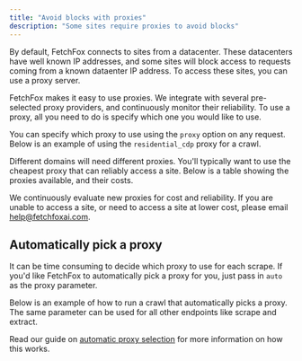 ```yaml
---
title: "Avoid blocks with proxies"
description: "Some sites require proxies to avoid blocks"
---
```



By default, FetchFox connects to sites from a datacenter. These datacenters have well known IP addresses, and some sites will block access to requests coming from a known dataenter IP address. To access these sites, you can use a proxy server.

FetchFox makes it easy to use proxies. We integrate with several pre-selected proxy providers, and continuously monitor their reliability. To use a proxy, all you need to do is specify which one you would like to use.

You can specify which proxy to use using the `proxy` option on any request. Below is an example of using the `residential_cdp` proxy for a crawl.

<CrawlProxyRequest />

Different domains will need different proxies. You'll typically want to use the cheapest proxy that can reliably access a site. Below is a table showing the proxies available, and their costs.

<ProxyCostTable />

We continuously evaluate new proxies for cost and reliability. If you are unable to access a site, or need to access a site at lower cost, please email [help@fetchfoxai.com](mailto:help@fetchfoxai.com).

## Automatically pick a proxy

It can be time consuming to decide which proxy to use for each scrape. If you'd like FetchFox to automatically pick a proxy for you, just pass in `auto` as the proxy parameter.

Below is an example of how to run a crawl that automatically picks a proxy. The same parameter can be used for all other endpoints like scrape and extract.

<CrawlProxyAutoRequest />

Read our guide on [automatic proxy selection](/auto-proxy) for more information on how this works.